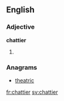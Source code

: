 ==English==

===Adjective===
'''chattier'''

# {{comparative of|chatty}}

===Anagrams===
* [[theatric#English|theatric]]

[[fr:chattier]]
[[sv:chattier]]